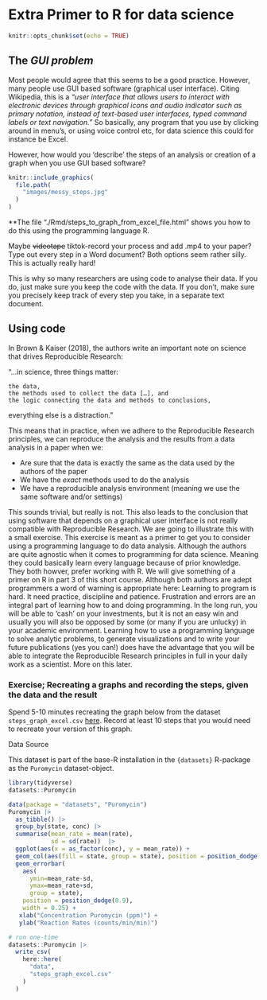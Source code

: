 # Extra Primer to R for data science

```r
knitr::opts_chunk$set(echo = TRUE)
```


## The _GUI problem_

Most people would agree that this seems to be a good practice. However, many people use GUI based software (graphical user interface). Citing Wikipedia, this is a *"user interface that allows users to interact with electronic devices through graphical icons and audio indicator such as primary notation, instead of text-based user interfaces, typed command labels or text navigation."* So basically, any program that you use by clicking around in menu's, or using voice control etc, for data science this could for instance be Excel.

However, how would you 'describe' the steps of an analysis or creation of a graph when you use GUI based software? 

```r
knitr::include_graphics(
  file.path(
    "images/messy_steps.jpg"
  )
)
```

<p style="font-size:14px">**The file "./Rmd/steps_to_graph_from_excel_file.html" shows you how to do this using the programming language R.</p>

Maybe ~~videotape~~ tiktok-record your process and add .mp4 to your paper? Type out every step in a Word document? Both options seem rather silly. This is actually really hard!

This is why so many researchers are using code to analyse their data. If you do, just make sure you keep the code with the data. If you don't, make sure you precisely keep track of every step you take, in a separate text document.

## Using code
In Brown & Kaiser (2018), the authors write an important note on science that drives Reproducible Research:

"…in science, three things matter:

    the data,
    the methods used to collect the data […], and
    the logic connecting the data and methods to conclusions,

everything else is a distraction."

This means that in practice, when we adhere to the Reproducible Research principles, we can reproduce the analysis and the results from a data analysis in a paper when we:

 - Are sure that the data is exactly the same as the data used by the authors of the paper
 - We have the _exact_ methods used to do the analysis
 - We have a reproducible analysis environment (meaning we use the same software and/or settings)
 
This sounds trivial, but really is not. This also leads to the conclusion that using software that depends on a graphical user interface is not really compatible with Reproducible Research. We are going to illustrate this with a small exercise. This exercise is meant as a primer to get you to consider using a programming language to do data analysis. Although the authors are quite agnostic when it comes to programming for data science. Meaning they could basically learn every language because of prior knowledge. They both howver, prefer working with R. We will give something of a primer on R in part 3 of this short course. Although both authors are adept programmers a word of warning is appropriate here: Learning to program is hard. It need practice, discipline and patience. Frustration and errors are an integral part of learning how to and doing programming. In the long run, you will be able to 'cash' on your investments, but it is not an easy win and usually you will also be opposed by some (or many if you are unlucky) in your academic environment. Learning how to use a programming language to solve analytic problems, to generate visualizations and to write your future publications (yes you can!) does have the advantage that you will be able to integrate the Reproducible Research principles in full in your daily work as a scientist. More on this later. 

### **Exercise**; Recreating a graphs and recording the steps, given the data and the result {.blauw}

Spend 5-10 minutes recreating the graph below from the dataset `steps_graph_excel.csv` [here](data/steps_graph_excel.csv). Record at least 10 steps that you would need to recreate your version of this graph.

Data Source

This dataset is part of the base-R installation in the `{datasets}` R-package as the `Puromycin` dataset-object.  
```r
library(tidyverse)
datasets::Puromycin

data(package = "datasets", "Puromycin")
Puromycin |>
  as_tibble() |>
  group_by(state, conc) |>
  summarise(mean_rate = mean(rate),
            sd = sd(rate))  |>
  ggplot(aes(x = as_factor(conc), y = mean_rate)) +
  geom_col(aes(fill = state, group = state), position = position_dodge(0.9)) +
  geom_errorbar(
    aes(
      ymin=mean_rate-sd, 
      ymax=mean_rate+sd, 
      group = state), 
    position = position_dodge(0.9),
    width = 0.25) +
   xlab("Concentration Puromycin (ppm)") +
   ylab("Reaction Rates (counts/min/min)") 
```
```r
# run one-time
datasets::Puromycin |>
  write_csv(
    here::here(
      "data",
      "steps_graph_excel.csv"
    )
  )
```





